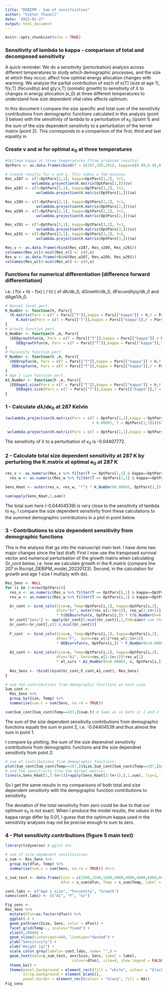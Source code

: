 ```yaml
---
title: "DEBIPM - Sum of sensitivities"
author: "Viktor Thunell"
date: '2022-01-27'
output: html_document
---
```


```r
knitr::opts_chunk$set(echo = TRUE)
```

### Sensitivity of lambda to kappa - comparison of total and decomposed sensitivity

A quick reminder: We do a sensitivity (perturbation) analysis across different temperatures to study which demographic processes, and the size at which they occur, affect how optimal energy allocation changes with warming. We analyze the partial contribution of each of o(T) (size at age 1), f(x,T) (fecundity) and g(y:x,T) (somatic growth) to sensitivity of $\lambda$ to changes in energy allocation (κ_0) at three different temperatures to understand how size dependent vital rates affects optimum.

In this document I compare the size specific and total sum of the sensitivity contributions from demographic functions calculated in this analysis (point 3 below) with the sensitivity of lambda to a perturbation of $\kappa_0$ )(point 1) and the sum of the size dependent sensitivity to a perturbation of the kernel matrix (point 2). This corresponds to a comparison of the first, third and last equality in

```{=Latex}
\begin{align}\label{sensitkappa}
\frac{d \lambda}{d\kappa_0}&=\sum_{i=1}^{n+1}\sum_{j=1}^{n+1}\frac{d \lambda}{dK_{ij}}\frac{d K_{ij}}{d\kappa_0}\\
&=\sum_{i=1}^{n+1}\sum_{j=1}^{n+1}v_iw_j\frac{d K_{ij}}{d\kappa_0}\\
&=\sum_{j=2}^{n+1}v_1w_ja_j\frac{df_j}{d\kappa_0}+\sum_{i=2}^{n+1}v_iw_1a_1\frac{dg_{i1}}{d\kappa_0}+\sum_{i=2}^{n+1}\sum_{j=2}^{n+1}v_iw_ja_j\frac{dg_{ij}}{d\kappa_0}.
\end{align}
```

### Create v and w for optimal $\kappa_0$ at three temperatures
```r
#Optimum kappa at three temperatures (from produced results)
OptPars <- as.data.frame(cbind(T = c(287,289,291), kappa=c(0.99,0.95,0.92), Y=c(1,1,1)))

# Create results for v and w. This takes a few minutes
Res_v287 <- c(T=OptPars[1,1], kappa=OptPars[1,2], Y=1,
            wvlambda.projection(K.matrix(OptPars[1,]))$v)
Res_w287 <- c(T=OptPars[1,1], kappa=OptPars[1,2], Y=1,
              wvlambda.projection(K.matrix(OptPars[1,]))$w)

Res_v289 <- c(T=OptPars[2,1], kappa=OptPars[2,2], Y=1,
              wvlambda.projection(K.matrix(OptPars[2,]))$v)
Res_w289 <- c(T=OptPars[2,1], kappa=OptPars[2,2], Y=1,
              wvlambda.projection(K.matrix(OptPars[2,]))$w)

Res_v291 <- c(T=OptPars[3,1], kappa=OptPars[3,2], Y=1,
              wvlambda.projection(K.matrix(OptPars[3,]))$v)
Res_w291 <- c(T=OptPars[3,1], kappa=OptPars[3,2], Y=1,
              wvlambda.projection(K.matrix(OptPars[3,]))$w)

Res_v <- as.data.frame(rbind(Res_v287, Res_v289, Res_v291))
colnames(Res_v)[4:ncol(Res_v)] <- c(0,x)
Res_w <- as.data.frame(rbind(Res_w287, Res_w289, Res_w291))
colnames(Res_w)[4:ncol(Res_w)] <- c(0,x)

```

### Functions for numerical differentiation (difference forward differentiation)

i.e. ( f(x + h) - f(x) ) / h) ) of dK/dk_0, dGrowth/dk_0, dFecundityiy/dk_0 and dAge1/k_0.

```r
# Kernel level pert.
K_NumDer <- function(h, Pars){
  (K.matrix(Pars = c(T = Pars[["T"]],kappa = Pars[["kappa"]] + h,Y = Pars[["Y"]])) -
     K.matrix(Pars = c(T = Pars[["T"]],kappa = Pars[["kappa"]],Y = Pars[["Y"]])))/h
}
# Growth function pert.
G_NumDer <- function(h ,m, Pars){
  (DEBgrowthfun(m, Pars = c(T = Pars[["T"]],kappa = Pars[["kappa"]] + h,Y = Pars[["Y"]])) -
     DEBgrowthfun(m, Pars = c(T = Pars[["T"]],kappa = Pars[["kappa"]],Y = Pars[["Y"]])))/h
} 
# Fecundity function pert.
F_NumDer <- function(h ,m, Pars){
  (DEBrepfun(m, Pars = c(T = Pars[["T"]],kappa = Pars[["kappa"]] + h,Y = Pars[["Y"]])) - 
   DEBrepfun(m, Pars = c(T = Pars[["T"]],kappa = Pars[["kappa"]],Y = Pars[["Y"]])))/h
}
# Age 1 size function pert.
A1_NumDer <- function(h ,m, Pars){
  (DEBage1.size(Pars = c(T = Pars[["T"]],kappa = Pars[["kappa"]] + h,Y = Pars[["Y"]])) - 
     DEBage1.size(Pars = c(T = Pars[["T"]],kappa = Pars[["kappa"]],Y = Pars[["Y"]])))/h
}
```

### 1 - Calculate $d\lambda/d\kappa_0$ at 287 Kelvin

```r
(wvlambda.projection(K.matrix(Pars = c(T = OptPars[1,1],kappa = OptPars[1,2]
                                       + 0.00001, Y = OptPars[1,3])))$lam
 - 
 wvlambda.projection(K.matrix(Pars = c(T = OptPars[1,1],kappa = OptPars[1,2], Y = OptPars[1,3])))$lam) / 0.00001

```
The sensitivity of $\lambda$ to a perturbation of $\kappa_0$ is -0.04407772.

### 2 - Calculate total size dependent sensitivity at 287 K by perturbing the K.matrix at optimal $\kappa_0$ at 287 K

```r
res_v <- as.numeric(Res_v %>% filter(T == OptPars[1,1] & kappa==OptPars[1,2]))[4:ncol(Res_v)]
  res_w <- as.numeric(Res_w %>% filter(T == OptPars[1,1] & kappa==OptPars[1,2]))[4:ncol(Res_w)]
  
Sens_Kmat <- outer(res_v, res_w, "*") * K_NumDer(0.00001, OptPars[1,])

sum(apply(Sens_Kmat,1,sum))
```

The total sum here (-0.04404539) is very close to the sensitivity of lambda to $\kappa_0$. I compare the size dependent sensitivity from these calculations to the summed demographic contributions in a plot in point below.

### 3 - Contributions to size dependent sensitivity from demographic functions

This is the analysis that go into the manuscript main text. I have done two major changes since the last draft: First I now use the transposed survival vector and numerical perturbation of the growth matrix when calculating Gr_cont below, i.e. how we calculate growth in the K.matrix (compare line 207 in Rscript_DEBIPM_model_20220123). Second, in the calculation for growth and age 1 size I multiply with dx). 

```r
Res_Sens <- NULL
for (i in 1:nrow(OptPars)){
  res_v <- as.numeric(Res_v %>% filter(T == OptPars[i,1] & kappa==OptPars[i,2]))[4:ncol(Res_v)]
  res_w <- as.numeric(Res_w %>% filter(T == OptPars[i,1] & kappa==OptPars[i,2]))[4:ncol(Res_w)]

  Gr_cont <- bind_cols(Size=x, Temp=OptPars[i,1], kappa=OptPars[i,2], 
                       dfun="Gr", outer(res_v[2:(n+1)], res_w[2:(n+1)], "*") 
                       * t(DEBsurvfun(x, OptPars[i,]) * t(G_NumDer(h=0.00001, x, OptPars[i,])))*dx)
  Gr_cont["Sens"] <- apply(Gr_cont[5:ncol(Gr_cont)],1,FUN=sum)# sum the distribution y to get sensitivity for each size 
  Gr_cont<-Gr_cont[,c(1:4,ncol(Gr_cont))]
  
  F_cont  <- bind_cols(Size=x, Temp=OptPars[i,1], kappa=OptPars[i,2],
                       dfun="F",  Sens=res_v[1]*res_w[2:(n+1)] 
                       * DEBsurvfun(x, OptPars[i,]) * F_NumDer(h=0.00001, x, OptPars[i,]))
  
  A1_cont <- bind_cols(Size=x, Temp=OptPars[i,1], kappa=OptPars[i,2], 
                       dfun="A1", Sens=res_v[2:(n+1)]*res_w[1] 
                       * el_surv * A1_NumDer(h=0.00001, x, OptPars[i,])*dx)
  
  Res_Sens <- rbind(rbind(Gr_cont,F_cont,A1_cont), Res_Sens) 
}

# sum the contributions from demographic functions at each size
Sum_cont <- 
  Res_Sens %>%           
  group_by(Size, Temp) %>%
  summarise(sum.t = sum(Sens, na.rm = TRUE))

sum(Sum_cont[Sum_cont$Temp==287,]$sum.t) # Same as in both in 1 and 2 ~ -0.04404539
```

The sum of the size dependent sensitivity contributions from demographic functions equals the sum in point 2, i.e. -0.04404539 and thus almost the sum in point 1.

I compare by plotting, the sum of the size dependnet sensitivity contributions from demographic functions and the size dependnet sensitivity from point 2:

```r
# sum of contributions from demographic functions:
plot(Sum_cont[Sum_cont$Temp==287,]$Size,Sum_cont[Sum_cont$Temp==287,]$sum.t, type = "l", col="red", main = "plot 1")
# and the sensitivity from the kernel matrix:
lines(x,Sens_Kmat[1,2:(n+1)]+apply(Sens_Kmat[2:(n+1),],1,sum), lty=2, lwd=2) # here I add the sensitivity contribution from fecundity (first row) to the rest of the sensitivity
```

So I get the same results in my comparisons of both total and size dependent sensitivity with the dempgraphic function contributions to sensitivity. 

The deviation of the total sensitivity from zero could be due to that our optimum $\kappa_0$ is not exact. When I produce the model results, the values in the kappa range differ by 0.01, I guess that the optimum kappa used in the sensitivity analyses may not be precise enough to sum to zero.


### 4 - Plot sensitivity contributions (figure 5  main text)
```r
library(tidyverse) # gglot etc.

# sum of size depdenent sensitivities
s_sum <- Res_Sens %>%
  group_by(dfun, Temp) %>%
  summarise(sum.c = sum(Sens, na.rm = TRUE)) #%>%

s_sum_text <- data.frame(Size = c(1500,1500,1500,4000,4000,4000,6000,6000,6000), Sens = 0.075,
                         dfun = s_sum$dfun, Temp = s_sum$Temp, label = round(s_sum$sum.c,4))

cont.labs <- c("Age 1 size", "Fecundity", "Growth")
names(cont.labs) <- c("A1", "F", "Gr") 

Fig_sens <-
Res_Sens %>%
  mutate(dfun=as.factor(dfun)) %>%
  ggplot(.) +
  geom_path(aes(Size, Sens, color = dfun)) +
  facet_grid(Temp~., scales="fixed") +
  xlim(0,20000) +
  geom_vline(xintercept=400, linetype="dashed") +
  ylab("Sensitivity") +
  xlab("Weight [g]") +
  scale_color_grey(labels= cont.labs, name= "",) +
  geom_text(data=s_sum_text, aes(Size, Sens, label = label, 
                              colour=dfun), size=4, show.legend = FALSE) +
  theme_bw() +
  theme(panel.background = element_rect(fill = "white", colour = "black"),
        strip.background = element_blank(),
        panel.border = element_rect(colour = "black", fill = NA))
Fig_sens
```
